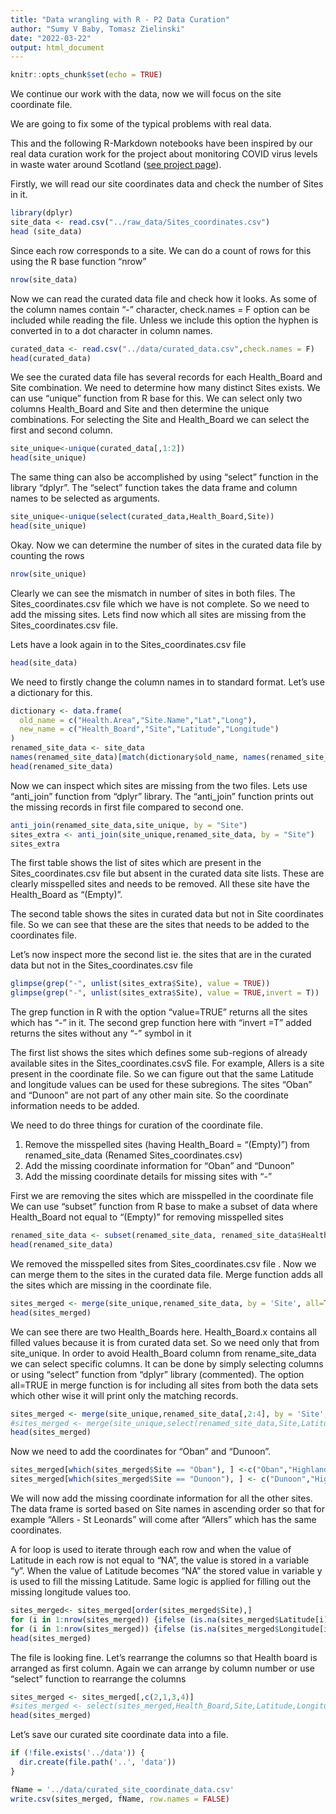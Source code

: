 ```yaml
---
title: "Data wrangling with R - P2 Data Curation"
author: "Sumy V Baby, Tomasz Zielinski"
date: "2022-03-22"
output: html_document
---
```


```r
knitr::opts_chunk$set(echo = TRUE)
```

We continue our work with the data, now we will focus on the site coordinate file.

We are going to fix some of the typical problems with real data.

This and the following R-Markdown notebooks have been inspired by our real data curation work for the project about monitoring COVID virus levels in waste water around Scotland ([see project page](https://biordm.github.io/COVID-Wastewater-Scotland/)).

Firstly,  we will read our site coordinates data and check the number of Sites in it. 


```r
library(dplyr)
site_data <- read.csv("../raw_data/Sites_coordinates.csv")
head (site_data)
```
Since each row corresponds to a site. We can do a count of rows for this using the R base function "nrow"

```r
nrow(site_data)
```

Now we can read the curated data file and check how it looks. As some of the column names contain "-" character, check.names = F option can be included while reading the file. Unless we include this option the hyphen is converted in to a dot character in column names.

```r
curated_data <- read.csv("../data/curated_data.csv",check.names = F)
head(curated_data)
```
We see the curated data file has several records for each Health_Board and Site combination. We need to determine how many distinct Sites exists.
We can use "unique" function from R base for this. We can select only two columns Health_Board and Site and then determine the unique combinations. 
For selecting the Site and Health_Board we can select the first and second column.

```r
site_unique<-unique(curated_data[,1:2])
head(site_unique)
```
The same thing can also be accomplished by using "select" function in the library "dplyr".  The "select" function takes the data frame and column names to be selected as arguments.

```r
site_unique<-unique(select(curated_data,Health_Board,Site))
head(site_unique)
```

Okay. Now we can determine the number of sites in the curated data file by counting the rows

```r
nrow(site_unique)
```
Clearly we can see the mismatch in number of sites in both files. The Sites_coordinates.csv file which we have is not complete. So we need to add the missing sites. Lets find now which all sites are missing from the Sites_coordinates.csv file.

Lets have a look again in to the Sites_coordinates.csv file

```r
head(site_data)
```

We need to firstly change the column names in to standard format. Let's use a dictionary for this.

```r
dictionary <- data.frame(
  old_name = c("Health.Area","Site.Name","Lat","Long"),
  new_name = c("Health_Board","Site","Latitude","Longitude")
)
renamed_site_data <- site_data
names(renamed_site_data)[match(dictionary$old_name, names(renamed_site_data))] <- dictionary$new_name
head(renamed_site_data)
```

Now we can inspect which sites are missing from the two files. Lets use "anti_join" function from "dplyr" library.  The "anti_join" function prints out the missing records in first file compared to second one.

```r
anti_join(renamed_site_data,site_unique, by = "Site")
sites_extra <- anti_join(site_unique,renamed_site_data, by = "Site")
sites_extra
```

The first table shows the list of sites which are present in the Sites_coordinates.csv file but absent in the curated data site lists. These are clearly misspelled sites and needs to be removed. All these site have the Health_Board as "(Empty)".

The second table shows the sites in curated data but not in Site coordinates file. So we can see that these are the sites that needs to be added to the coordinates file.

Let's now inspect more the second list ie. the sites that are in the curated data but not in the Sites_coordinates.csv file

```r

glimpse(grep("-", unlist(sites_extra$Site), value = TRUE))
glimpse(grep("-", unlist(sites_extra$Site), value = TRUE,invert = T))
```

The grep function in R with the option "value=TRUE" returns all the sites which has "-" in it. The second grep function here with "invert =T" added returns the sites without any "-" symbol in it

The first list shows the sites which defines some sub-regions of already available sites in the Sites_coordinates.csvS file. For example, Allers is a site present in the coordinate file. So we can figure out that the same Latitude and longitude values can be used for these subregions.
The sites "Oban" and "Dunoon" are not part of any other main site. So the coordinate information needs to be added.

We need to do three things for curation of the coordinate file.

1. Remove the misspelled sites (having Health_Board = "(Empty)") from renamed_site_data (Renamed Sites_coordinates.csv)
2. Add the missing coordinate information for "Oban" and "Dunoon"
3. Add the missing coordinate details for missing sites with "-"

 First we are removing the sites which are misspelled in the coordinate file 
 We can use "subset" function from R base to make a subset of data where Health_Board not equal to "(Empty)" for removing misspelled sites
 

```r
renamed_site_data <- subset(renamed_site_data, renamed_site_data$Health_Board != "(Empty)")
head(renamed_site_data)
```

We removed the misspelled sites from Sites_coordinates.csv file . Now we can merge them to the sites in the curated data file. 
Merge function adds all the sites which are missing in the coordinate file. 

```r
sites_merged <- merge(site_unique,renamed_site_data, by = 'Site', all=TRUE )
head(sites_merged)
```
We can see there are two Health_Boards here. Health_Board.x contains all filled values because it is from curated data set. So we need only that from site_unique. In order to avoid Health_Board column from rename_site_data we can select specific columns. 
It can be done by simply selecting columns or using "select" function from "dplyr" library (commented). The option all=TRUE in merge function is for including all sites from both the data sets which other wise it will print only the matching records.

```r
sites_merged <- merge(site_unique,renamed_site_data[,2:4], by = 'Site',all=TRUE)
#sites_merged <- merge(site_unique,select(renamed_site_data,Site,Latitude_dd,Longitude_dd), by = 'Site', all=TRUE)
head(sites_merged)
```

Now we need to add the coordinates for "Oban" and "Dunoon". 

```r
sites_merged[which(sites_merged$Site == "Oban"), ] <-c("Oban","Highland",730176.21,185987.87)
sites_merged[which(sites_merged$Site == "Dunoon"), ] <- c("Dunoon","Highland",676972.15,217390.1) 

```
We will now add the missing coordinate information for all the other sites. The data frame is sorted based on Site names in ascending order so that for example "Allers - St Leonards" will come after "Allers" which has the same coordinates. 

A for loop is used to iterate through each row and when the value of Latitude in each row is not equal to "NA", the value is stored in a variable "y". When the value of Latitude becomes "NA" the stored value in variable y is used to fill the missing Latitude. Same logic is applied for filling out the missing longitude values too.   

```r
sites_merged<- sites_merged[order(sites_merged$Site),]
for (i in 1:nrow(sites_merged)) {ifelse (is.na(sites_merged$Latitude[i]),sites_merged$Latitude[i]<-y, y <- sites_merged$Latitude[i])}
for (i in 1:nrow(sites_merged)) {ifelse (is.na(sites_merged$Longitude[i]),sites_merged$Longitude[i]<-x, x <- sites_merged$Longitude[i])}
head(sites_merged)
```

The file is looking fine. Let's rearrange the columns so that Health board is arranged as first column. Again we can arrange by column number or use "select" function to rearrange the columns
```r
sites_merged <- sites_merged[,c(2,1,3,4)]
#sites_merged <- select(sites_merged,Health_Board,Site,Latitude,Longitude)
head(sites_merged)
```
Let's save our curated site coordinate data into a file.

```r
if (!file.exists('../data')) {
  dir.create(file.path('..', 'data'))  
}

fName = '../data/curated_site_coordinate_data.csv'
write.csv(sites_merged, fName, row.names = FALSE)
```
